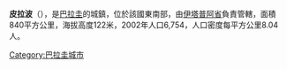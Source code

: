 '''皮拉波'''（{{lang-es|Pirapó}}），是[[巴拉圭|巴拉圭]]的城鎮，位於該國東南部，由[[伊塔普阿省|伊塔普阿省]]負責管轄，面積840平方公里，海拔高度122米，2002年人口6,754，人口密度每平方公里8.04人。

{{Coord|26|51|36|S|55|32|42|W|display=title}}

{{Paraguay-geo-stub}}
[[Category:巴拉圭城市|Category:巴拉圭城市]]